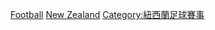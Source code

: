 [[Category:紐西蘭主辦的國際體育賽事|Football]]
[[Category:大洋洲國家主辦的國際足球賽事‎|New Zealand]]
[[Category:紐西蘭足球賽事|Category:紐西蘭足球賽事]]